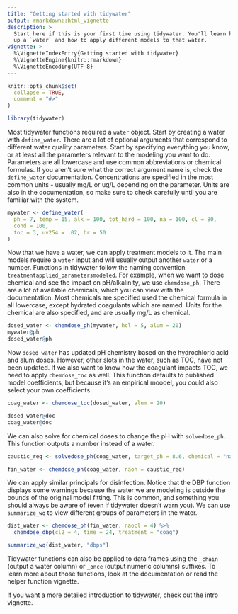 ```yaml
---
title: "Getting started with tidywater"
output: rmarkdown::html_vignette
description: >
  Start here if this is your first time using tidywater. You'll learn how to set 
  up a `water` and how to apply different models to that water.
vignette: >
  %\VignetteIndexEntry{Getting started with tidywater}
  %\VignetteEngine{knitr::rmarkdown}
  %\VignetteEncoding{UTF-8}
---
```


```r
knitr::opts_chunk$set(
  collapse = TRUE,
  comment = "#>"
)
```

```r
library(tidywater)
```

Most tidywater functions required a `water` object. Start by creating a water with `define_water`. There are a lot of optional arguments that correspond to different water quality parameters. Start by specifying everything you know, or at least all the parameters relevant to the modeling you want to do. Parameters are all lowercase and use common abbreviations or chemical formulas. If you aren't sure what the correct argument name is, check the `define_water` documentation. Concentrations are specified in the most common units - usually mg/L or ug/L depending on the parameter. Units are also in the documentation, so make sure to check carefully until you are familiar with the system.

```r
mywater <- define_water(
  ph = 7, temp = 15, alk = 100, tot_hard = 100, na = 100, cl = 80,
  cond = 100,
  toc = 3, uv254 = .02, br = 50
)
```

Now that we have a water, we can apply treatment models to it. The main models require a `water` input and will usually output another `water` or a number. Functions in tidywater follow the naming convention `treatmentapplied_parametersmodeled`. For example, when we want to dose chemical and see the impact on pH/alkalinity, we use `chemdose_ph`. There are a lot of available chemicals, which you can view with the documentation. Most chemicals are specified used the chemical formula in all lowercase, except hydrated coagulants which are named. Units for the chemical are also specified, and are usually mg/L as chemical.
```r
dosed_water <- chemdose_ph(mywater, hcl = 5, alum = 20)
mywater@ph
dosed_water@ph
```

Now `dosed_water` has updated pH chemistry based on the hydrochloric acid and alum doses. However, other slots in the water, such as TOC, have not been updated. If we also want to know how the coagulant impacts TOC, we need to apply `chemdose_toc` as well. This function defaults to published model coefficients, but because it's an empirical moodel, you could also select your own coefficients.
```r
coag_water <- chemdose_toc(dosed_water, alum = 20)

dosed_water@doc
coag_water@doc
```

We can also solve for chemical doses to change the pH with `solvedose_ph`. This function outputs a number instead of a water.
```r
caustic_req <- solvedose_ph(coag_water, target_ph = 8.6, chemical = "naoh")

fin_water <- chemdose_ph(coag_water, naoh = caustic_req)
```

We can apply similar principals for disinfection. Notice that the DBP function displays some warnings because the water we are modeling is outside the bounds of the original model fitting. This is common, and something you should always be aware of (even if tidywater doesn't warn you). We can use `summarize_wq` to view different groups of parameters in the water.
```r
dist_water <- chemdose_ph(fin_water, naocl = 4) %>%
  chemdose_dbp(cl2 = 4, time = 24, treatment = "coag")

summarize_wq(dist_water, "dbps")
```

Tidywater functions can also be applied to data frames using the `_chain` (output a water column) or `_once` (output numeric columns) suffixes. To learn more about those functions, look at the documentation or read the helper function vignette.

If you want a more detailed introduction to tidywater, check out the intro vignette.
